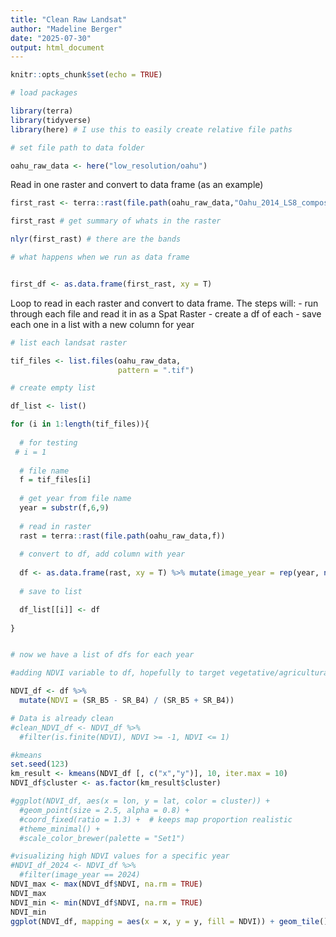 ```yaml
---
title: "Clean Raw Landsat"
author: "Madeline Berger"
date: "2025-07-30"
output: html_document
---
```


```r
knitr::opts_chunk$set(echo = TRUE)

# load packages 

library(terra)
library(tidyverse)
library(here) # I use this to easily create relative file paths

# set file path to data folder 

oahu_raw_data <- here("low_resolution/oahu")


```

Read in one raster and convert to data frame (as an example)

```r

first_rast <- terra::rast(file.path(oahu_raw_data,"Oahu_2014_LS8_composite_low_resolution.tif")) #read in the tif file as a SpatRaster using terra

first_rast # get summary of whats in the raster

nlyr(first_rast) # there are the bands

# what happens when we run as data frame


first_df <- as.data.frame(first_rast, xy = T)


```

Loop to read in each raster and convert to data frame. The steps will:
- run through each file and read it in as a Spat Raster
- create a df of each
- save each one in a list with a new column for year

```r

# list each landsat raster

tif_files <- list.files(oahu_raw_data,
                        pattern = ".tif")

# create empty list

df_list <- list()

for (i in 1:length(tif_files)){
  
  # for testing
 # i = 1
  
  # file name
  f = tif_files[i]
  
  # get year from file name
  year = substr(f,6,9)
  
  # read in raster
  rast = terra::rast(file.path(oahu_raw_data,f))
  
  # convert to df, add column with year
  
  df <- as.data.frame(rast, xy = T) %>% mutate(image_year = rep(year, nrow(.)))
  
  # save to list 

  df_list[[i]] <- df
  
}


# now we have a list of dfs for each year 

```

```r
#adding NDVI variable to df, hopefully to target vegetative/agricultural land

NDVI_df <- df %>%
  mutate(NDVI = (SR_B5 - SR_B4) / (SR_B5 + SR_B4))

# Data is already clean
#clean_NDVI_df <- NDVI_df %>%
  #filter(is.finite(NDVI), NDVI >= -1, NDVI <= 1)
```
```r
#kmeans
set.seed(123)
km_result <- kmeans(NDVI_df [, c("x","y")], 10, iter.max = 10)
NDVI_df$cluster <- as.factor(km_result$cluster)

#ggplot(NDVI_df, aes(x = lon, y = lat, color = cluster)) +
  #geom_point(size = 2.5, alpha = 0.8) +
  #coord_fixed(ratio = 1.3) +  # keeps map proportion realistic
  #theme_minimal() +
  #scale_color_brewer(palette = "Set1")
```

```r
#visualizing high NDVI values for a specific year
#NDVI_df_2024 <- NDVI_df %>%
  #filter(image_year == 2024)
NDVI_max <- max(NDVI_df$NDVI, na.rm = TRUE)
NDVI_max
NDVI_min <- min(NDVI_df$NDVI, na.rm = TRUE)
NDVI_min
ggplot(NDVI_df, mapping = aes(x = x, y = y, fill = NDVI)) + geom_tile() + scale_fill_viridis()

```


